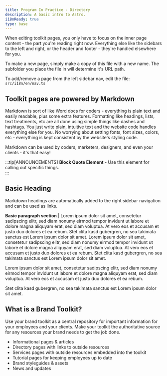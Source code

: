 ```yaml
---
title: Program In Practice - Directory
description: A basic intro to Astro.
i18nReady: true
type: base
---
```


When editing toolkit pages, you only have to focus on the inner page content - the part you're reading right now.  Everything else like the sidebars to the left and right, or the header and footer - they're handled elsewhere for you.

To make a new page, simply make a copy of this file with a new name.  The subfolder you place the file in will determine it's URL path.

To add/remove a page from the left sidebar nav, edit the file: `src/i18n/en/nav.ts`

## Toolkit pages are powered by Markdown

Markdown is sort of like Word docs for coders - everything is plain text and easily readable, plus some extra features.  Formatting like headings, lists, text treatments, etc are all done using simple things like dashes and hashtags.  You just write plain, intuitive text and the website code handles everything else for you.  No worrying about setting fonts, font sizes, colors, etc - everything is kept consistent by the website's styling code.

Markdown can be used by coders, marketers, designers, and even your clients - it's that easy! 

:::tip[ANNOUNCEMENTS]
**Block Quote Element** - Use this element for calling out specific things.  
:::

## Basic Heading

Markdown headings are automatically added to the right sidebar navigation and can be used as links.

**Basic paragraph section** | Lorem ipsum dolor sit amet, consetetur sadipscing elitr, sed diam nonumy eirmod tempor invidunt ut labore et dolore magna aliquyam erat, sed diam voluptua. At vero eos et accusam et justo duo dolores et ea rebum. Stet clita kasd gubergren, no sea takimata sanctus est Lorem ipsum dolor sit amet. Lorem ipsum dolor sit amet, consetetur sadipscing elitr, sed diam nonumy eirmod tempor invidunt ut labore et dolore magna aliquyam erat, sed diam voluptua. At vero eos et accusam et justo duo dolores et ea rebum. Stet clita kasd gubergren, no sea takimata sanctus est Lorem ipsum dolor sit amet.

Lorem ipsum dolor sit amet, consetetur sadipscing elitr, sed diam nonumy eirmod tempor invidunt ut labore et dolore magna aliquyam erat, sed diam voluptua. At vero eos et accusam et justo duo dolores et ea rebum. 

Stet clita kasd gubergren, no sea takimata sanctus est Lorem ipsum dolor sit amet. 

## What is a Brand Toolkit?

Use your brand toolkit as a central repository for important information for your employees and your clients.  Make your toolkit the authoritative source for any resources your brand needs to get the job done.

- Informational pages & articles
- Directory pages with links to outside resources
- Services pages with outside resources embedded into the toolkit
- Tutorial pages for keeping employees up to date
- Brand styleguides & assets
- News and updates

